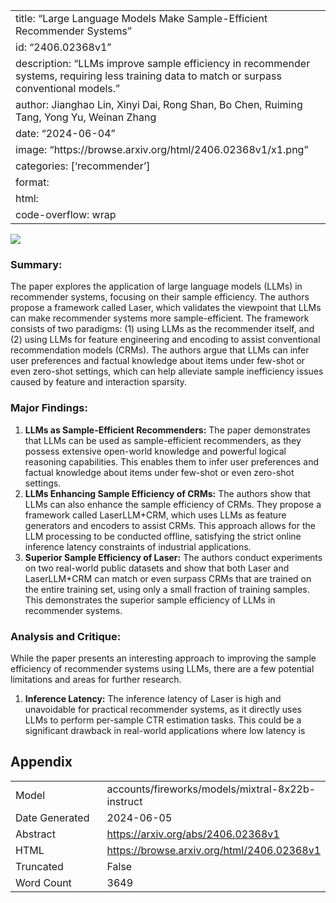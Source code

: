 
---
title: "Large Language Models Make Sample-Efficient Recommender Systems"
id: "2406.02368v1"
description: "LLMs improve sample efficiency in recommender systems, requiring less training data to match or surpass conventional models."
author: Jianghao Lin, Xinyi Dai, Rong Shan, Bo Chen, Ruiming Tang, Yong Yu, Weinan Zhang
date: "2024-06-04"
image: "https://browse.arxiv.org/html/2406.02368v1/x1.png"
categories: ['recommender']
format:
  html:
    code-overflow: wrap
---

![](https://browse.arxiv.org/html/2406.02368v1/x1.png)

### Summary:

The paper explores the application of large language models (LLMs) in recommender systems, focusing on their sample efficiency. The authors propose a framework called Laser, which validates the viewpoint that LLMs can make recommender systems more sample-efficient. The framework consists of two paradigms: (1) using LLMs as the recommender itself, and (2) using LLMs for feature engineering and encoding to assist conventional recommendation models (CRMs). The authors argue that LLMs can infer user preferences and factual knowledge about items under few-shot or even zero-shot settings, which can help alleviate sample inefficiency issues caused by feature and interaction sparsity.

### Major Findings:

1. **LLMs as Sample-Efficient Recommenders:** The paper demonstrates that LLMs can be used as sample-efficient recommenders, as they possess extensive open-world knowledge and powerful logical reasoning capabilities. This enables them to infer user preferences and factual knowledge about items under few-shot or even zero-shot settings.
2. **LLMs Enhancing Sample Efficiency of CRMs:** The authors show that LLMs can also enhance the sample efficiency of CRMs. They propose a framework called LaserLLM+CRM, which uses LLMs as feature generators and encoders to assist CRMs. This approach allows for the LLM processing to be conducted offline, satisfying the strict online inference latency constraints of industrial applications.
3. **Superior Sample Efficiency of Laser:** The authors conduct experiments on two real-world public datasets and show that both Laser and LaserLLM+CRM can match or even surpass CRMs that are trained on the entire training set, using only a small fraction of training samples. This demonstrates the superior sample efficiency of LLMs in recommender systems.

### Analysis and Critique:

While the paper presents an interesting approach to improving the sample efficiency of recommender systems using LLMs, there are a few potential limitations and areas for further research.

1. **Inference Latency:** The inference latency of Laser is high and unavoidable for practical recommender systems, as it directly uses LLMs to perform per-sample CTR estimation tasks. This could be a significant drawback in real-world applications where low latency is

## Appendix

|          |          |
|----------|----------|
| Model     | accounts/fireworks/models/mixtral-8x22b-instruct       |
| Date Generated     | 2024-06-05       |
| Abstract | [https://arxiv.org/abs/2406.02368v1](https://arxiv.org/abs/2406.02368v1)        |
| HTML     | [https://browse.arxiv.org/html/2406.02368v1](https://browse.arxiv.org/html/2406.02368v1)       |
| Truncated       | False       |
| Word Count       | 3649       |